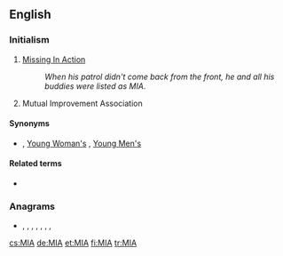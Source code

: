 {{also|mia|Mia}}
==English==

===Initialism===
{{rfc-header|Initialism}}
{{head|en|initialism}}

# [[missing in action|Missing In Action]]
#: ''When his patrol didn't come back from the front, he and all his buddies were listed as MIA''.
# {{label|en|Mormonism}} Mutual Improvement Association

====Synonyms====
* {{sense|Mutual Improvement Association}} {{l|en|Mutual}} , [[w:Young Women (organization)|Young Woman's]] , [[w:Young Men (organization)|Young Men's]]

====Related terms====
* {{sense|military}} {{l|en|KIA}}

===Anagrams===
* {{l|en|AIM}}, {{l|en|aim}}, {{l|en|AMI}}, {{l|en|IAM}}, {{l|en|I'ma}}, {{l|en|Ima}}, {{l|en|MAI}}, {{l|en|Mai}}

[[cs:MIA]]
[[de:MIA]]
[[et:MIA]]
[[fi:MIA]]
[[tr:MIA]]